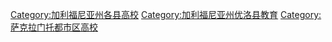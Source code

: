 [[Category:加利福尼亚州各县高校|Category:加利福尼亚州各县高校]]
[[Category:加利福尼亚州优洛县教育|Category:加利福尼亚州优洛县教育]]
[[Category:萨克拉门托都市区高校|Category:萨克拉门托都市区高校]]